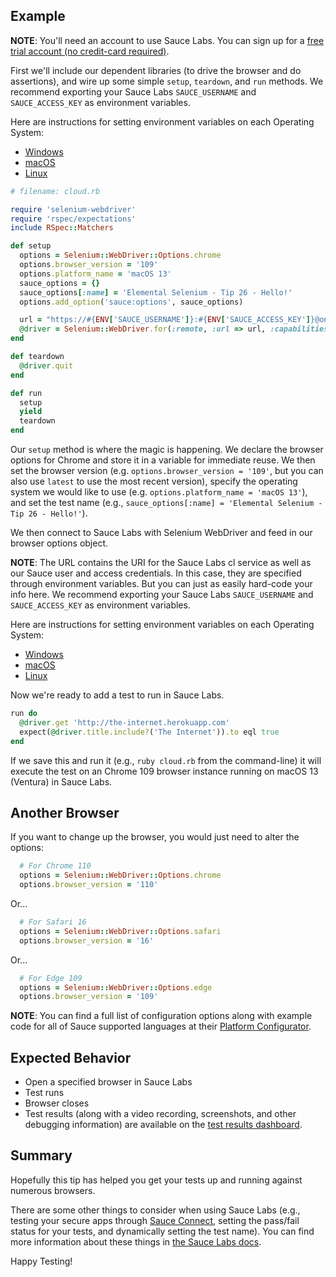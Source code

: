 ## Example


**NOTE**: You'll need an account to use Sauce Labs. You can sign up for a
[free trial account (no credit-card required)](https://saucelabs.com/sign-up).

First we'll include our dependent libraries (to drive the browser and do assertions), and wire up some simple
`setup`, `teardown`, and `run` methods. We recommend exporting your Sauce Labs `SAUCE_USERNAME` and
`SAUCE_ACCESS_KEY` as environment variables.

Here are instructions for setting environment variables on each Operating System:

* [Windows](https://www.architectryan.com/2018/08/31/how-to-change-environment-variables-on-windows-10/)
* [macOS](https://apple.stackexchange.com/questions/106778/how-do-i-set-environment-variables-on-os-x)
* [Linux](https://askubuntu.com/questions/58814/how-do-i-add-environment-variables)

```ruby
# filename: cloud.rb

require 'selenium-webdriver'
require 'rspec/expectations'
include RSpec::Matchers

def setup
  options = Selenium::WebDriver::Options.chrome
  options.browser_version = '109'
  options.platform_name = 'macOS 13'
  sauce_options = {}
  sauce_options[:name] = 'Elemental Selenium - Tip 26 - Hello!'
  options.add_option('sauce:options', sauce_options)

  url = "https://#{ENV['SAUCE_USERNAME']}:#{ENV['SAUCE_ACCESS_KEY']}@ondemand.us-west-1.saucelabs.com:443/wd/hub"
  @driver = Selenium::WebDriver.for(:remote, :url => url, :capabilities => options)
end

def teardown
  @driver.quit
end

def run
  setup
  yield
  teardown
end
```

Our `setup` method is where the magic is happening. We declare the browser options
for Chrome and store it in a variable for immediate reuse. We then set the browser version
(e.g. `options.browser_version = '109'`, but you can also use `latest` to use the most recent
version), specify the operating system we would like to use (e.g. `options.platform_name = 'macOS 13'`),
and set the test name (e.g., `sauce_options[:name] = 'Elemental Selenium - Tip 26 - Hello!'`).

We then connect to Sauce Labs with Selenium WebDriver and feed in our browser options object.

**NOTE**: The URL contains the URI for the Sauce Labs cl service as well as our Sauce user and
access credentials. In this case, they are specified through environment variables. But you can
just as easily hard-code your info here. We recommend exporting your Sauce Labs `SAUCE_USERNAME` and
`SAUCE_ACCESS_KEY` as environment variables.

Here are instructions for setting environment variables on each Operating System:

* [Windows](https://www.architectryan.com/2018/08/31/how-to-change-environment-variables-on-windows-10/)
* [macOS](https://apple.stackexchange.com/questions/106778/how-do-i-set-environment-variables-on-os-x)
* [Linux](https://askubuntu.com/questions/58814/how-do-i-add-environment-variables)

Now we're ready to add a test to run in Sauce Labs.

```ruby
run do
  @driver.get 'http://the-internet.herokuapp.com'
  expect(@driver.title.include?('The Internet')).to eql true
end
```

If we save this and run it (e.g., `ruby cloud.rb` from the command-line) it will execute the test on
an Chrome 109 browser instance running on macOS 13 (Ventura) in Sauce Labs.

## Another Browser

If you want to change up the browser, you would just need to alter the options:

```ruby
  # For Chrome 110
  options = Selenium::WebDriver::Options.chrome
  options.browser_version = '110'
```

Or...

```ruby
  # For Safari 16
  options = Selenium::WebDriver::Options.safari
  options.browser_version = '16'
```

Or...

```ruby
  # For Edge 109
  options = Selenium::WebDriver::Options.edge
  options.browser_version = '109'
```

**NOTE**: You can find a full list of configuration options along with example code for all of Sauce supported
languages at their [Platform Configurator](https://saucelabs.com/products/platform-configurator#/).

## Expected Behavior

- Open a specified browser in Sauce Labs
- Test runs
- Browser closes
- Test results (along with a video recording, screenshots, and other debugging information) are available on the
[test results dashboard](https://docs.saucelabs.com/test-results/viewing-test-results/).

## Summary

Hopefully this tip has helped you get your tests up and running against numerous browsers.

There are some other things to consider when using Sauce Labs (e.g., testing your secure apps through
[Sauce Connect](https://docs.saucelabs.com/secure-connections/sauce-connect/), setting the pass/fail status
for your tests, and dynamically setting the test name). You can find more information about these things
in [the Sauce Labs docs](https://docs.saucelabs.com/).

Happy Testing!